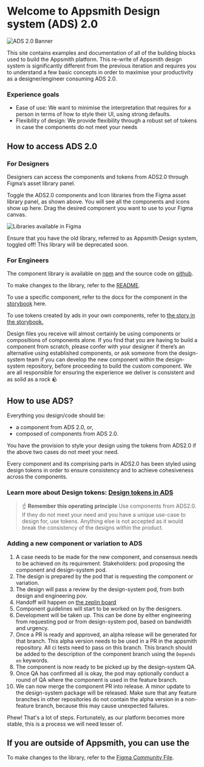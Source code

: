 
<Meta title="Docs/Introduction" />

# Welcome to Appsmith Design system (ADS) 2.0

![ADS 2.0 Banner](./docs/ads-banner.png)

This site contains examples and documentation of all of the building blocks used to build the Appsmith platform. This re-write of Appsmith design system is significantly different from the previous iteration and requires you to understand a few basic concepts in order to maximise your productivity as a designer/engineer consuming ADS 2.0.

### Experience goals

- Ease of use: We want to minimise the interpretation that requires for a person in terms of how to style their UI, using strong defaults.
- Flexibility of design: We provide flexibility through a robust set of tokens in case the components do not meet your needs

## How to access ADS 2.0

### For Designers

Designers can access the components and tokens from ADS2.0 through Figma’s asset library panel.

[//]: # (TODO: Add link to below via youtube and mdx-embed)
[//]: # (![How to access ADS 2.0 for designers tutorial]&#40;./docs/how-to-access-ads-for-designers.mp4&#41;)
Toggle the ADS2.0 components and Icon libraries from the Figma asset library panel, as shown above. You will see all the components and icons show up here. Drag the desired component you want to use to your Figma canvas.

![Libraries available in Figma](./docs/libraries-in-figma.png)

Ensure that you have the old library, referred to as Appsmith Design system, toggled off! This library will be deprecated soon.

### For Engineers

The component library is available on [npm](https://www.npmjs.com/package/@appsmithorg/design-system) and the source code on [github](https://www.github.com/appsmithorg/design-system).

To make changes to the library, refer to the [README](https://github.com/appsmithorg/design-system/blob/release/packages/design-system/README.md).

To use a specific component, refer to the docs for the component in the [storybook](https://design-system.appsmith.com/) here.

[//]: # (TODO: Link category tokens story here)
To use tokens created by ads in your own components, refer to [the story in the storybook.]()

Design files you receive will almost certainly be using components or compositions of components alone. If you find that you are having to build a component from scratch, please confer with your designer if there’s an alternative using established components, or ask someone from the design-system team if you can develop the new component within the design-system repository, before proceeding to build the custom component. We are all responsible for ensuring the experience we deliver is consistent and as solid as a rock 🪨

## How to use ADS?

Everything you design/code should be:

- a component from ADS 2.0, or,
- composed of components from ADS 2.0.

You have the provision to style your design using the tokens from ADS2.0 if the above two cases do not meet your need.

Every component and its comprising parts in ADS2.0 has been styled using design tokens in order to ensure consistency and to achieve cohesiveness across the components.

### Learn more about Design tokens: [Design tokens in ADS](https://design-system.appsmith.com/?path=/docs/design-tokens--documentation)

  > ☝️ **Remember this operating principle**
  Use components from ADS2.0. If they do not meet your need and you have a unique use-case to design for, use tokens. Anything else is not accepted as it would break the consistency of the designs within the product.

### Adding a new component or variation to ADS

1. A case needs to be made for the new component, and consensus needs to be achieved on its requirement. Stakeholders: pod proposing the component and design-system pod.
2. The design is prepared by the pod that is requesting the component or variation.
3. The design will pass a review by the design-system pod, from both design and engineering pov.
4. Handoff will happen on [the zeplin board](https://app.zeplin.io/project/63f7601064ab77243cf1eca1)
5. Component guidelines will start to be worked on by the designers.
6. Development will be taken up. This can be done by either engineering from requesting pod or from design-system pod, based on bandwidth and urgency.
7. Once a PR is ready and approved, an alpha release will be generated for that branch. This alpha version needs to be used in a PR in the appsmith repository. All ci tests need to pass on this branch. This branch should be added to the description of the component branch using the `Depends on` keywords.
8. The component is now ready to be picked up by the design-system QA.
9. Once QA has confirmed all is okay, the pod may optionally conduct a round of QA where the component is used in the feature branch.
10. We can now merge the component PR into release. A minor update to the design-system package will be released. Make sure that any feature branches in other repositories do not contain the alpha version in a non-feature branch, because this may cause unexpected failures.

Phew! That's a lot of steps. Fortunately, as our platform becomes more stable, this is a process we will need lesser of.

## If you are outside of Appsmith, you can use the
To make changes to the library, refer to the [Figma Community File](https://www.figma.com/community/file/1342421531272282596/appsmith-design-system-2-0?searchSessionId=lt3wjj53-ewzttpn8z2a).
